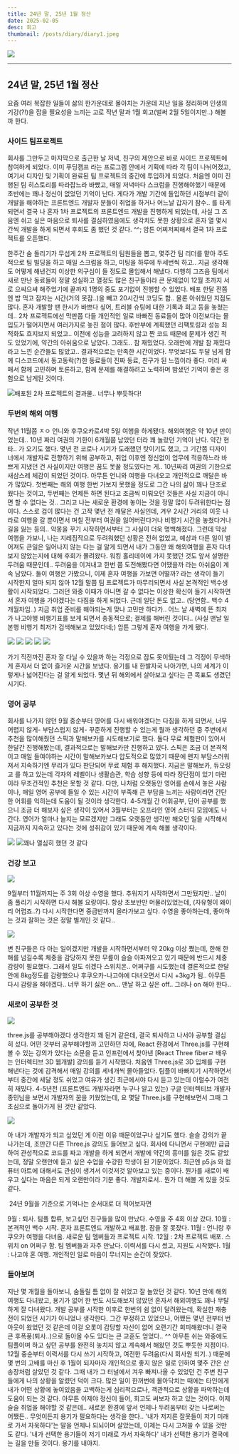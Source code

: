 ```yaml
---
title: 24년 말, 25년 1월 정산
date: 2025-02-05
desc: 회고
thumbnail: /posts/diary/diary1.jpeg
---
```


![](/posts/diary/diary1.jpeg)

---

## 24년 말, 25년 1월 정산

요즘 여러 복잡한 일들이 삶의 한가운데로 몰아치는 가운데 
지난 일을 정리하며 인생의 기강(?!)을 잡을 필요성을 느끼는 고로
작년 말과 1월 회고(벌써 2월 5일이지만..) 해볼까 한다. 


### 사이드 팀프로젝트

회사를 그만두고 마지막으로 출근한 날 저녁, 친구의 제안으로 바로 사이드 프로젝트에 참여하게 되었다. 이미 푸딩캠프 라는 프로그램 안에서 기획에 따라 각 팀이 나뉘어졌고, 여기서 디자인 및 기획이 완료된 팀 프로젝트의 중간에 투입하게 되었다. 처음엔 이미 진행된 팀 히스토리를 따라잡느라 바빴고, 매일 저녁마다 스크럼을 진행해야했기 때문에 초반에는 꽤나 정신이 없었던 기억이 난다. 게다가 개발 기간에 돌입하던 시점부터 같이 개발을 해야하는 프론트엔드 개발자 분들이 취업을 하거나 어느날 갑자기 잠수.. 를 타게 되면서 결국 나 혼자 1차 프로젝트의 프론트엔드 개발을 진행하게 되었는데, 사실 그 즈음엔 쉬고 싶은 마음으로 퇴사를 결심하였음에도 생각치도 못한 상황으로 혼자 열 몇시간씩 개발을 하게 되면서 후회도 좀 했던 것 같다. ^^; 암튼 어찌저찌해서 결국 1차 프로젝트를 오픈했다. 

한주간 숨 돌리기가 무섭게 2차 프로젝트의 팀원들을 뽑고, 몇주간 팀 리더를 맡아 주도적으로 팀 빌딩을 하고 매일 스크럼을 하고, 미팅을 하루에 두세번씩 하고.. 지금 생각해도 어떻게 해낸건지 이상한 의구심이 들 정도로 몰입해서 해냈다. 다행히 그즈음 팀에서 새로 만난 동료들이 정말 성실하고 열정도 많은 친구들이라 큰 문제없이 12월 초까지 서로 으쌰으쌰 해주었기에 끝까지 1명의 중도 포기없이 진행할 수 있었다. 배포 한달 전쯤엔 밥 먹고 잠자는 시간(거의 못잠..)을 빼고 20시간씩 코딩도 함.. 물론 아쉬웠던 지점도 많다. 혼자 개발할 땐 한시가 바쁘다 싶어, 트러블 슈팅에 대한 기록과 회고 등을 놓쳤는데.. 2차 프로젝트에선 막판쯤 다들 개인적인 일로 바빠진 동료들이 많아 이전보다는 몰입도가 떨어지면서 여러가지로 놓친 점이 많다. 후반부에 계획했던 리팩토링과 성능 최적화도 흐지브지 되었고.. 이전에 성능을 고려하지 않고 짠 코드 때문에 문제가 생긴 적도 있었기에, 약간의 아쉬움으로 남았다. 그래도.. 참 재밌었다. 오래만에 개발 참 재밌다 라고 느낀 순간들도 많았고.. 결과적으로는 만족한 시간이었다. 무엇보다도 두달 넘게 함께 디스코드에서 동고동락(?)한 동료들이 진짜 동료, 친구가 된 느낌이라 좋다. 머리 싸매서 함께 고민하며 토론하고, 함께 문제를 해결하려고 노력하며 밤샜던 기억이 좋은 경험으로 남게된 것이다. 

![배포된 2차 프로젝트의 결과물.. 너무나 뿌듯하다!](/posts/diary/mobile&pc.png)


### 두번의 해외 여행 

작년 11월쯤 ㅈㅇ 언니와 후쿠오카로4박 5일 여행을 하게됐다. 해외여행은 약 10년 만이었는데.. 10년 짜리 여권의 기한이 6개월쯤 남았던 터라 꽤 놀랐던 기억이 난다. 약간 현타.. 가 오기도 했다. 몇년 전 코로나 시기가 도래했던 탓이기도 했고, 그 기간쯤 디자이너에서 개발자로 전향하기 위해 공부하고, 취업 이후엔 정신없이 업무에 적응하느라 바쁘게 지냈던 건 사실이지만 여행은 꿈도 못꿀 정도였다는 게.. 10년짜리 여권의 기한으로 새삼스레 체감이 되었던 것이다. 아무튼 언니와 여행을 다녀오고 개인적으로 깨달은 바가 많았다. 첫번째는 해외 여행 한번 가보지 못했을 정도로 그간 나의 삶이 꽤나 단조로웠다는 것이고, 두번째는 언제든 하면 된다고 조금씩 미뤄오던 것들은 사실 지금이 아니면 할 수 없다는 것.. 그리고 나는 새로운 환경에 놓이는 것을 정말 많이 두려워한다는 점이다. 스스로 겁이 많다는 건 고작 몇년 전 깨달은 사실인데, 겨우 2시간 거리의 이웃 나라로 여행을 갈 뿐이면서 며칠 전부터 여권을 잃어버린다거나 비행기 시간을 놓쳤다거나 길을 잃는 등의.. 악몽을 꾸기 시작하면서부터 그 사실이 더욱 명백해졌다. 그런데 막상 여행을 가보니, 나는 지레짐작으로 두려워했던 상황은 전혀 없었고, 예상과 다른 일이 벌어져도 큰일은 일어나지 않는 다는 걸 알게 되면서 내가 그동안 왜 해외여행을 혼자 다녀보지 않았는지에 대해 후회가 몰려왔다. 워킹 홀리데이에 가지 못했던 것도 앞서 설명한 두려움 때문인데.. 두려움을 이겨내고 한번 쯤  도전해봤다면 어땠을까 라는 아쉬움이 계속 남았다. 둘이 여행은 가봤으니, 이제 혼자 여행을 가보면 어떨까? 라는 생각이 들기 시작한지 얼마 되지 않아 12월 말쯤 팀 프로젝트가 마무리되면서 사실 본격적인 백수생활이 시작되었다. 그러던 와중 이때가 아니면 갈 수 없다는 이상한 확신이 들기 시작하면서 혼자 여행을 가야겠다는 다짐을 하게 되었다. 근데 일단 돈도 없고.. (당연함.. 백수 4개월차임..) 지금 취업 준비를 해야되는게 맞나 고민만 하다가.. 어느 날 새벽에 뜬 최저가 나고야행 비행기표를 보게 되면서 충동적으로; 결제를 해버린 것이다..  (사실 맨날 일본행 비행기 최저가 검색해보고 있었다네;) 암튼 그렇게 혼자 여행을 가게 됐다. 


![](/posts/diary/nagoya1.png)
![](/posts/diary/nagoya2.png)
![](/posts/diary/nagoya3.png)
![](/posts/diary/nagoya4.png)
![](/posts/diary/nagoya5.png)

가기 직전까진 혼자 잘 다닐 수 있을까 하는 걱정으로 잠도 못이뤘는데 그 걱정이 무색하게 혼자서 더 없이 즐거운 시간을 보냈다. 용기를 내 한발자국 나아가면, 나의 세계가 이렇게나 넓어진다는 걸 알게 되었다. 몇년 뒤 해외에서 살아보고 싶다는 큰 목표도 생겼던 시기다.


### 영어 공부

회사를 나가지 않던 9월 중순부터 영어를 다시 배워야겠다는 다짐을 하게 되면서, 너무 어렵지 않게- 부담스럽지 않게- 꾸준하게 진행할 수 있는게 뭘까 생각하던 중 주변에서 추천을 많이해줬던 스픽과 말해보카를 시도해보기로 했다. 둘다 무료 체험판이 있어서 한달간 진행해봤는데, 결과적으로는 말해보카만 진행하고 있다. 스픽은 조금 더 본격적이고 매일 들여야하는 시간이 말해보카보다 압도적으로 많았기 때문에 왠지 부담스러워져서 지속하기엔 무리가 있다 판단되어 무료 체험 후 해지했다. 지금은 말해보카, 듀오링고 를 하고 있는데 각자의 레벨이나 생활습관, 학습 성향 등에 따라 장단점이 있기 마련이라 무조건적인 추천은 못할 것 같다. 다만, 나처럼 오랫동안 영어를 손에서 놓은 사람이나, 매일 영어 공부에 들일 수 있는 시간이 부족해 큰 부담을 느끼는 사람이라면 간단한 어휘를 익히는데 도움이 될 것이라 생각한다. 4-5개월 간 어휘공부, 단어 공부를 했으니 조금 더 해보자 싶은 생각이 있어서 3월부터는 오프라인 영어 스터디 모임에도 나간다. 영어가 얼마나 늘지는 모르겠지만 그래도 오랫동안 생각만 해오던 일을 시작해서 지금까지 지속하고 있다는 것에 성취감이 있기 때문에 계속 해볼 생각이다. 


![](/posts/diary/voca1.png)
![꽤나 열심히 했던 것 같다](/posts/diary/voca2.png)


### 건강 보고

![](/posts/diary/swim.png)

9월부터 11월까지는 주 3회 이상 수영을 했다. 추워지기 시작하면서 그만뒀지만.. 날이 좀 풀리기 시작하면 다시 해볼 요량이다. 항상 초보반만 머물러있었는데, (자유형이 왜이리 어렵죠..?) 다시 시작한다면 중급반까지 올라가보고 싶다. 수영을 좋아하는데, 좋아하는 것과 잘하는 것은 정말 별개인 것 같다.. 


![](/posts/diary/Dog.png)

변 친구들은 다 아는 일이겠지만 개발을 시작하면서부터 약 20kg 이상 쪘는데, 한해 한해를 넘길수록 체중을 감당하지 못한 무릎이 슬슬 아파져오고 있기 때문에 반드시 체중 감량이 필요했다. 그래서 일도 쉬겠다 스위치온.. 어쩌구를 시도했는데 결론적으로 한달 안에 8kg정도를 감량했으나 후쿠오카-나고야에 다녀오면서 다시 +3kg가 됨.. 아무튼 다시 감량을 해야겠다.. 너무 하기 싫은 on... 맨날 하고 싶은 off.. 그러나 on 해야 한다.. 


### 새로이 공부한 것

![](/posts/diary/three2.png)

three.js를 공부해야겠다 생각한지 꽤 된거 같은데, 결국 퇴사하고 나서야 공부할 결심히 섰다. 어떤 것부터 공부해야할까 고민하던 차에, React 환경에서 Three.js를 구현해볼 수 있는 강의가 있다는 소문을 듣고 인프런에서 찾아낸 [React Three fiberㄹ 배우는 인터렉티브 3D 웹개발] 강의를 듣기 시작했다. 처음엔 Three.js로 3D 입체를 구현해낸다는 것에 감격해서 매일 강의를 세네개씩 몰아들었다. 팀플이 바빠지기 시작하면서부터 중간에 세달 정도 쉬었고 여유가 생긴 최근에서야 다시 듣고 있는데 이럴수가 여전히 재밌다. 4-5년전 (프론트엔드 개발자라면 누구나 알고 있는) 구글 인터렉티브 개발자 종민님을 보면서 개발자의 꿈을 키웠었는데, 요 몇달 Three.js를 구현해보면서 그때 그 초심으로 돌아가게 된 것만 같았다. 


![](/posts/diary/threejs.png)


아 내가 개발자가 되고 싶었던 게 이런 이유 때문이었구나 싶기도 했다. 슬슬 강의가 끝나가는데, 조만간 다른 Three.js 강의도 들어보고 싶다. 회사에 다니면서 구현에만 급급하여 관성적으로 코드를 짜고 개발을 하게 되면서 개발에 약간의 흥미를 잃은 것도 같았는데, 정말 오랜만에 듣고 싶은 수업을 수강한 학생이 된 기분이었다. 최근엔 p5.js 와 컴퓨터 아트에 대해서도 관심이 생겨서 이것저것 알아보고 있는 중이다. 뭔가를 새로이 배우고 싶다는 마음은 되게 오랜만이라 기분 좋다. 개발자로서.. 뭔가 더 해볼 게 있을 것도 같다.

​
24년 9월을 기준으로 기억나는 순서대로 더 적어보자면

9월 : 퇴사. 팀플 합류, 보고싶던 친구들을 많이 만났다. 수영을 주 4회 이상 갔다.
10월 : 본격적인 백수 시작. 혼자 프론트엔드 개발하고 배포함. 잠을 잘 못잤다.
11월 : 언니랑 후쿠오카 여행을 다녀옴. 새로운 팀 멤버들과 프로젝트 시작. 
12월 : 2차 프로젝트 배포. 스위치 on 어쩌구 함. 팀 멤버들과 자주 만났다. 이력서를 다시 썼고, 지원도 시작했다.
1월 : 나고야 혼 여행. 개인적인 일로 마음이 무너지는 순간이 잦았다. 

### 돌아보며

지난 몇 개월을 돌아보니, 숨돌릴 틈 없이 잘 쉬었고 잘 놀았던 것 같다. 10년 만에 해외여행도 다녀왔고, 용기가 없어 한 번도 시도해보지 않았던 혼자서 해외여행도 꽤나 무탈하게 잘 다녀왔다. 개발 공부를 시작한 이후로 한번의 쉼 없이 달려왔는데, 확실한 재충전이 되었던 시기가 아니었나 생각한다. 그간 부정하고 있었으나, 어쨌든 몇년 전부터 번아웃이 왔었던 것 같은데 이걸 오롯이 감당할 자신이 없어 오랜기간 회피해왔더니 결국 큰 후폭풍(퇴사..)으로 돌아올 수도 있다는 큰 교훈도 얻었다.. ^^ 아무튼 쉬는 와중에도 팀플이며 하고 싶던 공부를 완전히 놓치지 않고 계속해서 해왔던 것도 뿌듯한 지점이다. 12월 중순부터 이력서를 다시 쓰기 시작하고, 여전한 두려움(다시 회사원 되기..) 때문에 몇 번의 고배를 마신 후 1월이 되자마자 개인적으로 좋지 않은 일로 인하여 몇주 간은 산송장처럼 살았던 것 같다. 그때 내가 그 터널에서 겨우 빠져나올 수 있었던 건 주변 친구들에게 나의 상황을 알렸던 덕이 크다. 많은 일이 한꺼번에 몰아닥치는 때에는 타인에게 내가 어떤 상황에 놓여있음을 고백하는게 심리적으로나, 객관적으로 상황을 파악하는데 도움이 되는 것 같다. 아무튼 이제야 정신이 들어, 회고도 써보자 하고 있는 것이다. 이제 슬슬 취업을 해야할 것 같은데.. 새로운 환경에 앞서 언제나 두려움부터 갖는 나로써는 어쨌든.. 무엇이든지 용기가 필요하다는 생각을 한다.. '내가 저지른 잘못들이 저기 미래로 가서 자욱하다'는 말을 언제나 되뇌이며 살았는데, 이제는 다시 고쳐쓸 수 있을 것만도 같다.  '내가 선택한 용기들이 저기 미래로 가서 자욱하다' 내가 선택한 용기가 결국에는 길을 만들 것이다. 용기를 내야지.


